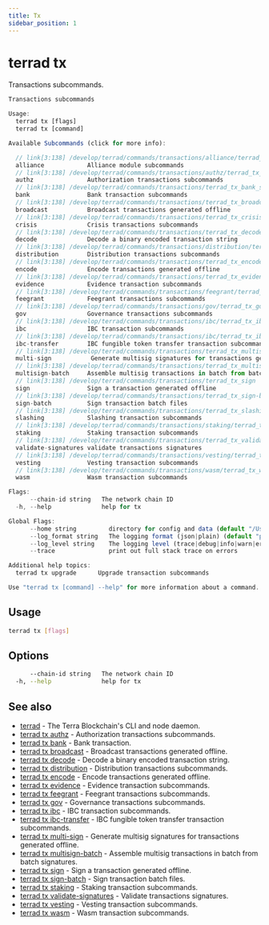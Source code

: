 ```yaml
---
title: Tx
sidebar_position: 1
---
```


# terrad tx

Transactions subcommands.

```js Terrad
Transactions subcommands

Usage:
  terrad tx [flags]
  terrad tx [command]

Available Subcommands (click for more info):

  // link[3:138] /develop/terrad/commands/transactions/alliance/terrad_tx_alliance
  alliance            Alliance module subcommands
  // link[3:138] /develop/terrad/commands/transactions/authz/terrad_tx_authz
  authz               Authorization transactions subcommands
  // link[3:138] /develop/terrad/commands/transactions/terrad_tx_bank_send
  bank                Bank transaction subcommands
  // link[3:138] /develop/terrad/commands/transactions/terrad_tx_broadcast
  broadcast           Broadcast transactions generated offline
  // link[3:138] /develop/terrad/commands/transactions/terrad_tx_crisis_invariant-broken
  crisis              Crisis transactions subcommands
  // link[3:138] /develop/terrad/commands/transactions/terrad_tx_decode
  decode              Decode a binary encoded transaction string
  // link[3:138] /develop/terrad/commands/transactions/distribution/terrad_tx_distribution
  distribution        Distribution transactions subcommands
  // link[3:138] /develop/terrad/commands/transactions/terrad_tx_encode
  encode              Encode transactions generated offline
  // link[3:138] /develop/terrad/commands/transactions/terrad_tx_evidence
  evidence            Evidence transaction subcommands
  // link[3:138] /develop/terrad/commands/transactions/feegrant/terrad_tx_feegrant
  feegrant            Feegrant transactions subcommands
  // link[3:138] /develop/terrad/commands/transactions/gov/terrad_tx_gov
  gov                 Governance transactions subcommands
  // link[3:138] /develop/terrad/commands/transactions/ibc/terrad_tx_ibc
  ibc                 IBC transaction subcommands
  // link[3:138] /develop/terrad/commands/transactions/ibc/terrad_tx_ibc-transfer_transfer
  ibc-transfer        IBC fungible token transfer transaction subcommands
  // link[3:138] /develop/terrad/commands/transactions/terrad_tx_multisign
  multi-sign           Generate multisig signatures for transactions generated offline
  // link[3:138] /develop/terrad/commands/transactions/terrad_tx_multisign-batch
  multisign-batch     Assemble multisig transactions in batch from batch signatures
  // link[3:138] /develop/terrad/commands/transactions/terrad_tx_sign
  sign                Sign a transaction generated offline
  // link[3:138] /develop/terrad/commands/transactions/terrad_tx_sign-batch
  sign-batch          Sign transaction batch files
  // link[3:138] /develop/terrad/commands/transactions/terrad_tx_slashing_unjail
  slashing            Slashing transaction subcommands
  // link[3:138] /develop/terrad/commands/transactions/staking/terrad_tx_staking
  staking             Staking transaction subcommands
  // link[3:138] /develop/terrad/commands/transactions/terrad_tx_validate-signatures
  validate-signatures validate transactions signatures
  // link[3:138] /develop/terrad/commands/transactions/vesting/terrad_tx_vesting
  vesting             Vesting transaction subcommands
  // link[3:138] /develop/terrad/commands/transactions/wasm/terrad_tx_wasm
  wasm                Wasm transaction subcommands

Flags:
      --chain-id string   The network chain ID
  -h, --help              help for tx

Global Flags:
      --home string         directory for config and data (default "/Users/.terra")
      --log_format string   The logging format (json|plain) (default "plain")
      --log_level string    The logging level (trace|debug|info|warn|error|fatal|panic) (default "info")
      --trace               print out full stack trace on errors

Additional help topics:
  terrad tx upgrade      Upgrade transaction subcommands

Use "terrad tx [command] --help" for more information about a command.

```

## Usage

```sh Terrad
terrad tx [flags]
```

## Options

```sh Terrad
      --chain-id string   The network chain ID
  -h, --help              help for tx
```

## See also

* [terrad](../terrad.mdx)	 - The Terra Blockchain's CLI and node daemon. 
* [terrad tx authz](./authz/terrad_tx_authz.mdx)	 - Authorization transactions subcommands.
* [terrad tx bank](./terrad_tx_bank_send.mdx)	 - Bank transaction.
* [terrad tx broadcast](./terrad_tx_broadcast.mdx)	 - Broadcast transactions generated offline.
* [terrad tx decode](./terrad_tx_decode.mdx)	 - Decode a binary encoded transaction string.
* [terrad tx distribution](./distribution/terrad_tx_distribution.mdx)	 - Distribution transactions subcommands.
* [terrad tx encode](./terrad_tx_encode.mdx)	 - Encode transactions generated offline.
* [terrad tx evidence](./terrad_tx_evidence.mdx)	 - Evidence transaction subcommands.
* [terrad tx feegrant](./feegrant/terrad_tx_feegrant.mdx)	 - Feegrant transactions subcommands.
* [terrad tx gov](./gov/terrad_tx_gov.mdx)	 - Governance transactions subcommands.
* [terrad tx ibc](./ibc/terrad_tx_ibc.mdx)	 - IBC transaction subcommands.
* [terrad tx ibc-transfer](./ibc/terrad_tx_ibc-transfer_transfer.mdx)	 - IBC fungible token transfer transaction subcommands.
* [terrad tx multi-sign](./terrad_tx_multisign.mdx)	 - Generate multisig signatures for transactions generated offline.
* [terrad tx multisign-batch](./terrad_tx_multisign-batch.mdx)	 - Assemble multisig transactions in batch from batch signatures.
* [terrad tx sign](./terrad_tx_sign.mdx)	 - Sign a transaction generated offline.
* [terrad tx sign-batch](./terrad_tx_sign-batch.mdx)	 - Sign transaction batch files.
* [terrad tx staking](./staking/terrad_tx_staking.mdx)	 - Staking transaction subcommands.
* [terrad tx validate-signatures](./terrad_tx_validate-signatures.mdx)	 - Validate transactions signatures.
* [terrad tx vesting](./vesting/terrad_tx_vesting.mdx)	 - Vesting transaction subcommands.
* [terrad tx wasm](./wasm/terrad_tx_wasm.mdx)	 - Wasm transaction subcommands.


